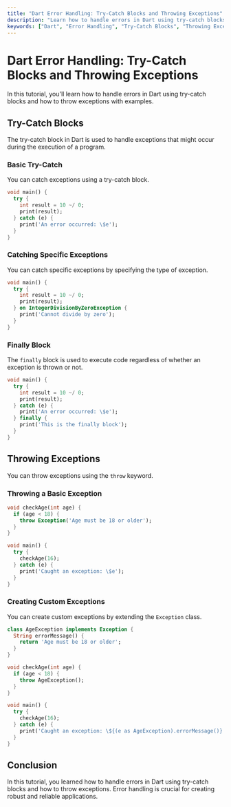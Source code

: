 ```yaml
---
title: "Dart Error Handling: Try-Catch Blocks and Throwing Exceptions"
description: "Learn how to handle errors in Dart using try-catch blocks and how to throw exceptions with examples."
keywords: ["Dart", "Error Handling", "Try-Catch Blocks", "Throwing Exceptions", "Programming"]
---
```



<TutorialLayout>

# Dart Error Handling: Try-Catch Blocks and Throwing Exceptions

In this tutorial, you'll learn how to handle errors in Dart using try-catch blocks and how to throw exceptions with examples.

## Try-Catch Blocks

The try-catch block in Dart is used to handle exceptions that might occur during the execution of a program.

### Basic Try-Catch

You can catch exceptions using a try-catch block.

```dart
void main() {
  try {
    int result = 10 ~/ 0;
    print(result);
  } catch (e) {
    print('An error occurred: \$e');
  }
}
```

### Catching Specific Exceptions

You can catch specific exceptions by specifying the type of exception.

```dart
void main() {
  try {
    int result = 10 ~/ 0;
    print(result);
  } on IntegerDivisionByZeroException {
    print('Cannot divide by zero');
  }
}
```

### Finally Block

The `finally` block is used to execute code regardless of whether an exception is thrown or not.

```dart
void main() {
  try {
    int result = 10 ~/ 0;
    print(result);
  } catch (e) {
    print('An error occurred: \$e');
  } finally {
    print('This is the finally block');
  }
}
```

## Throwing Exceptions

You can throw exceptions using the `throw` keyword.

### Throwing a Basic Exception

```dart
void checkAge(int age) {
  if (age < 18) {
    throw Exception('Age must be 18 or older');
  }
}

void main() {
  try {
    checkAge(16);
  } catch (e) {
    print('Caught an exception: \$e');
  }
}
```

### Creating Custom Exceptions

You can create custom exceptions by extending the `Exception` class.

```dart
class AgeException implements Exception {
  String errorMessage() {
    return 'Age must be 18 or older';
  }
}

void checkAge(int age) {
  if (age < 18) {
    throw AgeException();
  }
}

void main() {
  try {
    checkAge(16);
  } catch (e) {
    print('Caught an exception: \${(e as AgeException).errorMessage()}');
  }
}
```

## Conclusion

In this tutorial, you learned how to handle errors in Dart using try-catch blocks and how to throw exceptions. Error handling is crucial for creating robust and reliable applications.

</TutorialLayout>
